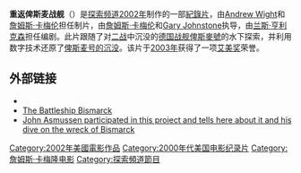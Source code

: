 {{unreferenced|time=2020-02-14T19:00:23+00:00}}
{{Infobox film
| name           = Expedition: Bismarck<br>重返俾斯麦战舰
| image          = <!-- 檔案不存在 dvd_bismarck.jpg ，可從英文維基百科取得 -->
| caption        =
| director       = [[詹姆斯·卡梅伦|詹姆斯·卡梅伦]]<br>Gary Johnstone
| producer       = [[詹姆斯·卡梅伦|詹姆斯·卡梅伦]]<br>[[Andrew_Wight|Andrew Wight]]
| writer         =
| narrator       = [[兰斯·亨利克森|兰斯·亨利克森]]
| starring       =
| music          = Jeehun Hwang
| cinematography = Christopher Titus King<br>Vince Pace<br>D.J. Roller
| editing        =
| distributor    = [[探索频道|探索频道]]
| released       = {{Film date|2002|12|08}}
| runtime        = 92分钟
| country        = [[美国|美国]]
| awards         =
| language       =
| budget         =
}}
'''重返俾斯麦战舰'''（{{lang-en|''Expedition: Bismarck''}}）是[[探索频道|探索频道]][[2002年电影|2002年]]制作的一部[[紀錄片|紀錄片]]，由[[Andrew_Wight|Andrew Wight]]和[[詹姆斯·卡梅伦|詹姆斯·卡梅伦]]担任制片，由[[詹姆斯·卡梅伦|詹姆斯·卡梅伦]]和[[Gary_Johnstone|Gary Johnstone]]执导，由[[兰斯·亨利克森|兰斯·亨利克森]]担任编剧。此片跟随了对[[第二次世界大战|二战]]中沉没的[[俾斯麥號戰艦|德国战舰俾斯麥號]]的水下探索，并利用数字技术还原了[[俾斯麥號戰艦的最後一戰|俾斯麦号的沉没]]。该片于[[2003年电影|2003年]]获得了一项[[艾美奖|艾美奖]]荣誉。

==外部链接==
*{{IMDb title|id=0330267|title=Expedition: Bismarck}}
* [https://web.archive.org/web/20190715182114/http://www.bismarck-class.dk/bismarck/bismarck_menu.html The Battleship Bismarck]
* [https://web.archive.org/web/20140810190436/http://www.bismarck-class.dk/bismarck/expeditions/cameron_expedition/cameron_expedition_1_introduction.html John Asmussen participated in this project and tells here about it and his dive on the wreck of Bismarck]

{{詹姆斯·卡梅隆电影作品}}
{{German battleship Bismarck}}

[[Category:2002年美國電影作品|Category:2002年美國電影作品]]
[[Category:2000年代美国电影纪录片|Category:2000年代美国电影纪录片]]
[[Category:詹姆斯·卡梅隆电影|Category:詹姆斯·卡梅隆电影]]
[[Category:探索頻道節目|Category:探索頻道節目]]

{{documentary-film-stub}}